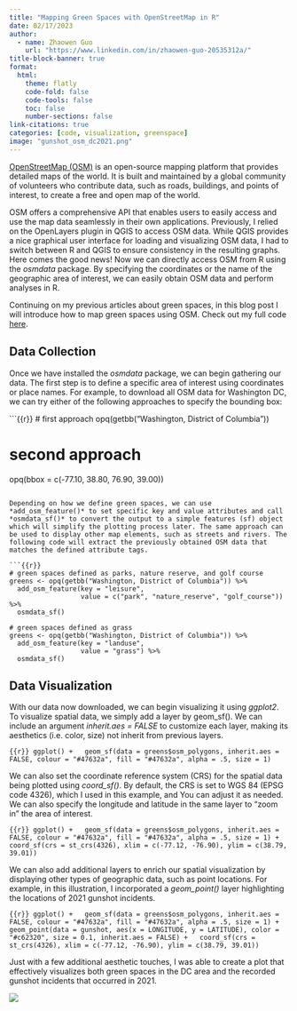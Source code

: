 ```yaml
---
title: "Mapping Green Spaces with OpenStreetMap in R"
date: 02/17/2023
author:
  - name: Zhaowen Guo
    url: "https://www.linkedin.com/in/zhaowen-guo-20535312a/"
title-block-banner: true
format:
  html:
    theme: flatly
    code-fold: false
    code-tools: false
    toc: false
    number-sections: false
link-citations: true
categories: [code, visualization, greenspace]
image: "gunshot_osm_dc2021.png"
---
```


[OpenStreetMap (OSM)](https://www.openstreetmap.org/#map=5/38.007/-95.844) is an open-source mapping platform that provides detailed maps of the world. It is built and maintained by a global community of volunteers who contribute data, such as roads, buildings, and points of interest, to create a free and open map of the world. 

OSM offers a comprehensive API that enables users to easily access and use the map data seamlessly in their own applications. Previously, I relied on the OpenLayers plugin in QGIS to access OSM data. While QGIS provides a nice graphical user interface for loading and visualizing OSM data, I had to switch between R and QGIS to ensure consistency in the resulting graphs. Here comes the good news! Now we can directly access OSM from R using the *osmdata* package. By specifying the coordinates or the name of the geographic area of interest, we can easily obtain OSM data and perform analyses in R. 

Continuing on my previous articles about green spaces, in this blog post I will introduce how to map green spaces using OSM. Check out my full code [here](gunshot_osm_dc2021.R).

## Data Collection

Once we have installed the *osmdata* package, we can begin gathering our data. The first step is to define a specific area of interest using coordinates or place names. For example, to download all OSM data for Washington DC, we can try either of the following approaches to specify the bounding box:

```{{r}}
# first approach
opq(getbb("Washington, District of Columbia"))

# second approach
opq(bbox = c(-77.10, 38.80, 76.90, 39.00))
```

Depending on how we define green spaces, we can use *add_osm_feature()* to set specific key and value attributes and call *osmdata_sf()* to convert the output to a simple features (sf) object which will simplify the plotting process later. The same approach can be used to display other map elements, such as streets and rivers. The following code will extract the previously obtained OSM data that matches the defined attribute tags. 

```{{r}}
# green spaces defined as parks, nature reserve, and golf course
greens <- opq(getbb("Washington, District of Columbia")) %>%                
  add_osm_feature(key = "leisure", 
                  value = c("park", "nature_reserve", "golf_course")) %>%
  osmdata_sf()
  
# green spaces defined as grass  
greens <- opq(getbb("Washington, District of Columbia")) %>%
  add_osm_feature(key = "landuse", 
                  value = "grass") %>%
  osmdata_sf()
```

## Data Visualization

With our data now downloaded, we can begin visualizing it using *ggplot2*. To visualize spatial data, we simply add a layer by geom_sf(). We can include an argument *inherit.aes = FALSE* to customize each layer, making its aesthetics (i.e. color, size) not inherit from previous layers.

```{{r}}
ggplot() +
  geom_sf(data = greens$osm_polygons, inherit.aes = FALSE, colour = "#47632a", fill = "#47632a", alpha = .5, size = 1)
```

We can also set the coordinate reference system (CRS) for the spatial data being plotted using *coord_sf()*. By default, the CRS is set to WGS 84 (EPSG code 4326), which I used in this example, and You can adjust it as needed. We can also specify the longitude and latitude in the same layer to "zoom in" the area of interest.

```{{r}}
ggplot() +
  geom_sf(data = greens$osm_polygons, inherit.aes = FALSE, colour = "#47632a", fill = "#47632a", alpha = .5, size = 1) +
  coord_sf(crs = st_crs(4326), xlim = c(-77.12, -76.90), ylim = c(38.79, 39.01)) 
```

We can also add additional layers to enrich our spatial visualization by displaying other types of geographic data, such as point locations. For example, in this illustration, I incorporated a *geom_point()* layer highlighting the locations of 2021 gunshot incidents.

```{{r}}
ggplot() +
  geom_sf(data = greens$osm_polygons, inherit.aes = FALSE, colour = "#47632a", fill = "#47632a", alpha = .5, size = 1) +
  geom_point(data = gunshot, aes(x = LONGITUDE, y = LATITUDE), color = "#c62320", size = 0.1, inherit.aes = FALSE) +
  coord_sf(crs = st_crs(4326), xlim = c(-77.12, -76.90), ylim = c(38.79, 39.01))
```

Just with a few additional aesthetic touches, I was able to create a plot that effectively visualizes both green spaces in the DC area and the recorded gunshot incidents that occurred in 2021.

![](gunshot_osm_dc2021.png)
